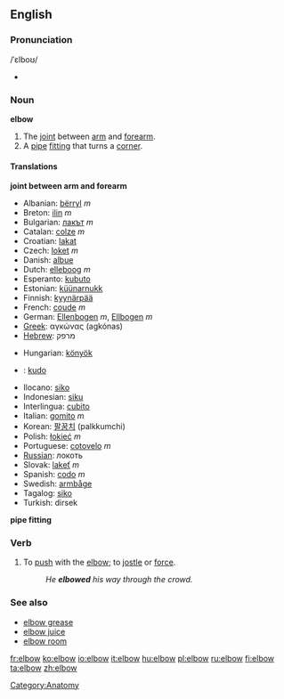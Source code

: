 ==English==
===Pronunciation===
{{wikipedia}}
/&#712;&#603;lbo&#650;/
*{{audio|en-us-elbow.ogg|Audio (US)}}

=== Noun ===
'''elbow'''
#The [[joint]] between [[arm]] and [[forearm]].
#A [[pipe]] [[fitting]] that turns a [[corner]].

==== Translations ====
'''joint between arm and forearm'''
{{top}}
*Albanian: [[bërryl]] ''m''
*Breton: [[ilin]] ''m''
*Bulgarian: [[лакът]] ''m''
*Catalan: [[colze]] ''m''
*Croatian: [[lakat]]
*Czech: [[loket]] ''m''
*Danish: [[albue]]
*Dutch: [[elleboog]] ''m''
*Esperanto: [[kubuto]]
*Estonian: [[küünarnukk]]
*Finnish: [[kyynärpää]]
*French: [[coude]] ''m''
*German: [[Ellenbogen]] ''m'', [[Ellbogen]] ''m''
*[[Greek]]: αγκώνας (agkónas)
*[[Hebrew]]: מרפק
{{mid}}
*Hungarian: [[könyök]]
* {{io}} : [[kudo]]
*Ilocano: [[siko]]
*Indonesian: [[siku]]
*Interlingua: [[cubito]]
*Italian: [[gomito]] ''m''
*Korean: [[팔꿈치]] (palkkumchi)
*Polish: [[łokieć]] ''m''
*Portuguese: [[cotovelo]] ''m''
*[[Russian]]: локоть
*Slovak: [[lakeť]] ''m''
*Spanish: [[codo]] ''m''
*Swedish: [[armbåge]]
*Tagalog: [[siko]]
*Turkish: dirsek
{{bottom}}

'''pipe fitting'''

===Verb===
{{en-infl-reg-consonant|elbow||}}
#To [[push]] with the [[elbow]]; to [[jostle]] or [[force]].
#:''He '''elbowed''' his way through the crowd.''

===See also===
*[[elbow grease]]
*[[elbow juice]]
*[[elbow room]]

[[Category:Anatomy]]

[[fr:elbow]]
[[ko:elbow]]
[[io:elbow]]
[[it:elbow]]
[[hu:elbow]]
[[pl:elbow]]
[[ru:elbow]]
[[fi:elbow]]
[[ta:elbow]]
[[zh:elbow]]